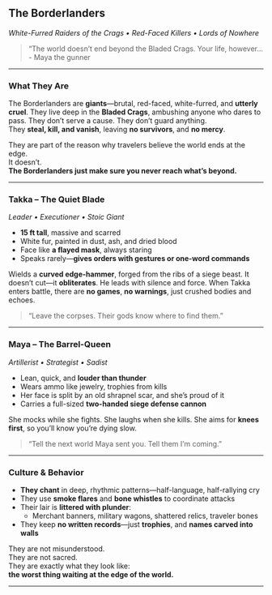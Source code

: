 ## The Borderlanders

_White-Furred Raiders of the Crags • Red-Faced Killers • Lords of Nowhere_

> “The world doesn’t end beyond the Bladed Crags. Your life, however... - Maya the gunner

---

### What They Are

The Borderlanders are **giants**—brutal, red-faced, white-furred, and **utterly cruel**. They live deep in the **Bladed Crags**, ambushing anyone who dares to pass. They don’t serve a cause. They don’t guard anything.  
They **steal, kill, and vanish**, leaving **no survivors**, and **no mercy**.

They are part of the reason why travelers believe the world ends at the edge.  
It doesn’t.  
**The Borderlanders just make sure you never reach what’s beyond.**

---

### Takka – The Quiet Blade

_Leader • Executioner • Stoic Giant_

- **15 ft tall**, massive and scarred
- White fur, painted in dust, ash, and dried blood
- Face like **a flayed mask**, always staring
- Speaks rarely—**gives orders with gestures or one-word commands**

Wields a **curved edge-hammer**, forged from the ribs of a siege beast. It doesn’t cut—it **obliterates**. He leads with silence and force. When Takka enters battle, there are **no games**, **no warnings**, just crushed bodies and echoes.

> “Leave the corpses. Their gods know where to find them.”

---

### Maya – The Barrel-Queen

_Artillerist • Strategist • Sadist_

- Lean, quick, and **louder than thunder**
- Wears ammo like jewelry, trophies from kills
- Her face is split by an old shrapnel scar, and she’s proud of it
- Carries a full-sized **two-handed siege defense cannon**

She mocks while she fights. She laughs when she kills. She aims for **knees first**, so you’ll know you’re dying slow.

> “Tell the next world Maya sent you. Tell them I’m coming.”

---

### Culture & Behavior

- **They chant** in deep, rhythmic patterns—half-language, half-rallying cry
- They use **smoke flares** and **bone whistles** to coordinate attacks
- Their lair is **littered with plunder**:
  - Merchant banners, military wagons, shattered relics, traveler bones
- They keep **no written records**—just **trophies**, and **names carved into walls**

They are not misunderstood.  
They are not sacred.  
They are exactly what they look like:  
**the worst thing waiting at the edge of the world.**

---
